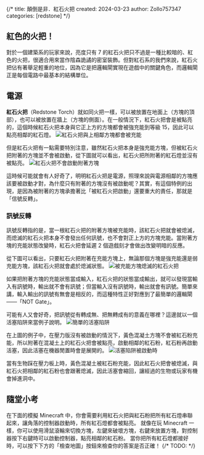 {/*
title: 顛倒是非．紅石火把
created: 2024-03-23
author: Zollo757347
categories: [redstone]
*/}


## 紅色的火把！
對於一個建築系的玩家來說，亮度只有 7 的紅石火把只不過是一種比較暗的、紅色的火把，很適合用來當作陰森詭譎的密室裝飾。但對紅石系的我們來說，紅石火把佔有著舉足輕重的地位，因為它是把邏輯閘實現在遊戲中的關鍵角色，而邏輯閘正是每個電路中最基本的結構單位。

## 電源
**紅石火把**（Redstone Torch）就如同火把一樣，可以被放置在地面上（方塊的頂部），也可以被放置在牆上（方塊的側面）。在一般情況下，紅石火把會是被點亮的，這個時候紅石火把本身與它正上方的方塊都會被強充能到等級 15，因此可以點亮相鄰的紅石燈。
<Image src="/images/tutorials/torch/power.png" alt="紅石火把與上相鄰方塊都會被充能" width={500} priority />

但是紅石火把有一點需要特別注意，雖然紅石火把本身是強充能方塊，但被紅石火把附著的方塊並不會被啟動，從下圖就可以看出，紅石火把所附著的紅石燈並沒有被點亮。
<Image src="/images/tutorials/torch/not-powered.png" alt="紅石火把不會啟動附著方塊" width={500} />

這時候可能就會有人好奇了，明明紅石火把是電源，照理來說與電源相鄰的方塊應該要被啟動才對，為什麼只有附著的方塊沒有被啟動呢？其實，有這個特例的出現，是因為被附著的方塊承擔著比「被紅石火把啟動」還要重大的責任，那就是「信號反轉」。

### 訊號反轉
訊號反轉指的是，當一根紅石火把的附著方塊被充能時，該紅石火把就會被熄滅，而熄滅的紅石火把本身不會發出任何訊號，也不會對正上方的方塊充能。當附著方塊的充能狀態改變時，紅石火把會延遲 2 個遊戲刻才會做出改變明暗的反應。

從下圖可以看出，只要紅石火把附著在充能方塊上，無論那個方塊是強充能還是弱充能方塊，該紅石火把就會處於熄滅狀態。
<Image src="/images/tutorials/torch/invert.png" alt="被充能方塊熄滅的紅石火把" width={500} />

如果把附著方塊的充能狀態當成輸入，紅石火把的狀態當成輸出，就可以發現當輸入有訊號時，輸出就不會有訊號；但當輸入沒有訊號時，輸出就會有訊號。簡單來講，輸入輸出的訊號有無會是相反的，而這種特性正好對應到了最簡單的邏輯閘——「NOT Gate」。

可能有人又會好奇，把訊號從有轉成無、把無轉成有的意義在哪裡？這邊就以一個活塞陷阱來當例子說明。
<Image src="/images/tutorials/torch/trap-unactivated.png" alt="簡單的活塞陷阱" width={500} />

在上圖的例子中，在壓力版沒有被啟動的情況下，黃色混凝土方塊不會被紅石粉充能，所以附著在混凝土上的紅石火把會被點亮，啟動相鄰的紅石粉，紅石粉再啟動活塞，因此活塞在機器閒置時會是展開的。
<Image src="/images/tutorials/torch/trap-activated.png" alt="活塞陷阱被啟動時" width={500} />

當有生物踩在壓力板上時，黃色混凝土被紅石粉充能，因此紅石火把會被熄滅，與紅石火把相鄰的紅石粉也會跟著熄滅，因此活塞會縮回，讓經過的生物或玩家有機會掉進洞中。

## 隨堂小考
在下面的模擬 Minecraft 中，你會需要利用紅石火把與紅石粉把所有紅石燈串聯起來，讓角落的控制器啟動時，所有紅石燈都會被點亮。
就像在玩 Minecraft 一樣，你可以使用滑鼠滾輪來切換方塊，左鍵來破壞方塊，右鍵來放置方塊，對控制器按下右鍵時可以啟動控制器，點亮相鄰的紅石粉。
當你把所有紅石燈都接好時，可以按下下方的「檢查地圖」按鈕來檢查你的答案是否正確！
{/* TODO: <Canvas canvasHeight={500} canvasWidth={500} checkable={true} preLoadData={Official_Map_3}> */}

